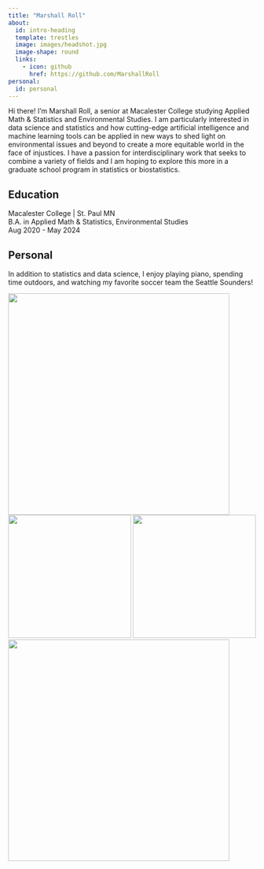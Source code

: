 ```yaml
---
title: "Marshall Roll"
about: 
  id: intro-heading
  template: trestles
  image: images/headshot.jpg
  image-shape: round
  links:
    - icon: github
      href: https://github.com/MarshallRoll
personal: 
  id: personal
---
```


::: {#intro-heading}
Hi there! I'm Marshall Roll, a senior at Macalester College studying Applied Math & Statistics and Environmental Studies. I am particularly interested in data science and statistics and how cutting-edge artificial intelligence and machine learning tools can be applied in new ways to shed light on environmental issues and beyond to create a more equitable world in the face of injustices. I have a passion for interdisciplinary work that seeks to combine a variety of fields and I am hoping to explore this more in a graduate school program in statistics or biostatistics.

## Education

Macalester College \| St. Paul MN <br> B.A. in Applied Math & Statistics, Environmental Studies <br> Aug 2020 - May 2024
:::

::: {#personal}
## Personal

In addition to statistics and data science, I enjoy playing piano, spending time outdoors, and watching my favorite soccer team the Seattle Sounders!

<style>
  img {
    max-width: 100%;
    height: auto;
  }


  @media only screen and (max-width: 600px) {
    p {
      text-align: left;
    }

    img {
      width: 100%;
    }
  }
</style>

<p>
  <img src="images/sarchi.jpg" width="450" />
  <img src="images/forest.jpg" width="250" /> 
  <img src="images/wyoming.jpg" width="250" />
  <img src="images/prairie.jpg" width="450" /> 
</p>

:::

 
